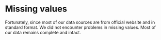 # Missing values

Fortunately, since most of our data sources are from official website and in standard format. We did not encounter problems in missing values. Most of our data remains complete and intact.